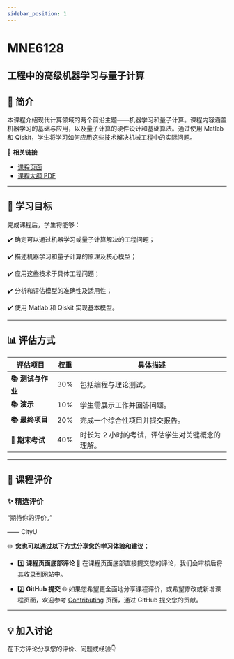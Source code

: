 ```yaml
---
sidebar_position: 1
---
```


# MNE6128
## 工程中的高级机器学习与量子计算

## **📘 简介**
本课程介绍现代计算领域的两个前沿主题——机器学习和量子计算。课程内容涵盖机器学习的基础与应用，以及量子计算的硬件设计和基础算法。通过使用 Matlab 和 Qiskit，学生将学习如何应用这些技术解决机械工程中的实际问题。

🔗 **相关链接**
- [课程页面](https://www.cityu.edu.hk/catalogue/pg/202425/course/MNE6128.htm)
- [课程大纲 PDF](https://www.cityu.edu.hk/catalogue/pg/202425/course/MNE6128.pdf)

---

## **🎯 学习目标**

完成课程后，学生将能够：

✔️ 确定可以通过机器学习或量子计算解决的工程问题；

✔️ 描述机器学习和量子计算的原理及核心模型；

✔️ 应用这些技术于具体工程问题；

✔️ 分析和评估模型的准确性及适用性；

✔️ 使用 Matlab 和 Qiskit 实现基本模型。

---

## **📊 评估方式**

| **评估项目**          | **权重** | **具体描述**                                                                                       |
|----------------------|---------|---------------------------------------------------------------------------------------------------|
| **📚 测试与作业**      | 30%     | 包括编程与理论测试。                                                                               |
| **📚 演示**           | 10%     | 学生需展示工作并回答问题。                                                                         |
| **📚 最终项目**        | 20%     | 完成一个综合性项目并提交报告。                                                                     |
| **📖 期末考试**        | 40%     | 时长为 2 小时的考试，评估学生对关键概念的理解。                                                   |

---

## **💬 课程评价**

### ✨ **精选评价**
<div className={commentStyles.commentBox}>
    <p className={commentStyles.commentText}>
        “期待你的评价。”
    </p>
    <p className={commentStyles.commentAuthor}>—— CityU</p>
</div>

✏️ **您也可以通过以下方式分享您的学习体验和建议：**

- 1️⃣ **课程页面底部评论**
💬 在课程页面底部直接提交您的评论，我们会审核后将其收录到网站中。

- 2️⃣ **GitHub 提交**
🌐 如果您希望更全面地分享课程评价，或希望修改或新增课程页面，欢迎参考 [Contributing](https://penjc.github.io/cityU-navigator/contributing) 页面，通过 GitHub 提交您的贡献。

---

## **💡 加入讨论**

在下方评论分享您的评价、问题或经验👇
<Utterances />